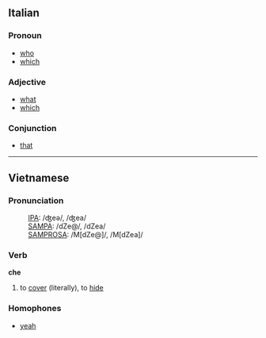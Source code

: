 ==Italian==
===Pronoun===

*[[who]]
*[[which]]

===Adjective===

*[[what]]
*[[which]]

===Conjunction===

*[[that]]

----
==Vietnamese==
===Pronunciation===
:[[w:IPA|IPA]]: /ʤeə/, /ʤea/
:[[SAMPA]]: /dZe@/, /dZea/
:[[SAMPROSA]]: /M[dZe@]/, /M[dZea]/

===Verb===
'''che'''

#to [[cover]] (literally), to [[hide]]

===Homophones===
*[[yeah]]  <!-- Is this a Vietnamese word?  If not, it should be deleted; translingual homophones are rarely true homophones -->